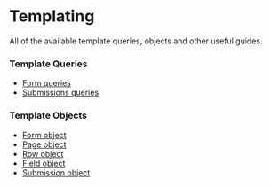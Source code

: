 
# Templating

All of the available template queries, objects and other useful guides.

### Template Queries

- [Form queries](./queries/form/)
- [Submissions queries](./queries/submissions/)

### Template Objects

- [Form object](./objects/form/)
- [Page object](./objects/page/)
- [Row object](./objects/row/)
- [Field object](./objects/field/)
- [Submission object](./objects/submission/)
